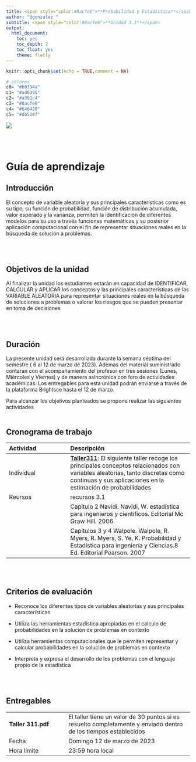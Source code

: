 ```yaml
---
title: <span style="color:#8acfe6">**Probabilidad y Estadística**</span>
author: "dgonzalez "
subtitle: <span style="color:#8acfe6">**Unidad 3.1**</span> 
output:
  html_document:
    toc: yes
    toc_depth: 2
    toc_float: yes
    theme: flatly
---
```


```r
knitr::opts_chunk$set(echo = TRUE,comment = NA)

# colores
c0= "#b0394a"
c1= "#ad6395"
c2= "#a391c4"
c3= "#8acfe6"
c4= "#646420"
c5= "#db524f"

```



![](img/banner3.png)

<br/><br/>

# **Guía de aprendizaje**


## **Introducción**

El concepto de variable  aleatoria  y sus principales características como es su tipo, su función de probabilidad, función de distribución acumulada,  valor esperado y la varianza, permiten la identificación de diferentes modelos para su uso a través funciones matemáticas y su posterior aplicación  computacional con el fin de representar situaciones reales en la búsqueda de solución a problemas. 

<br/><br/>

## **Objetivos de la unidad**

Al finalizar la unidad los estudiantes estarán  en  capacidad de IDENTIFICAR, CALCULAR y APLICAR los conceptos y las principales características  de las VARIABLE ALEATORIA para representar situaciones reales en la búsqueda de soluciones a problemas o valorar los riesgos que se pueden presentar en toma de decisiones

<br/><br/>

## **Duración**

La presente  unidad será desarrollada durante la semana séptima del semestre ( 6  al 12 de marzo  de 2023). Ademas del material suministrado  contaran con el acompañamiento del profesor en tres sesiones (Lunes, Miércoles y Viernes) y de manera asincrónica con  foro de actividades académicas. Los entregables para esta unidad podrán enviarse a través de la plataforma Brightsce hasta el  12 de marzo.

Para alcanzar los objetivos planteados se propone realizar las siguientes actividades
<br/><br/>

## **Cronograma de trabajo**


|Actividad      | Descripción                    | 
|:--------------|:-----------------------------  |
|Individual     |[**Taller311**](https://dgonxalex80.github.io/pye20222/Talller311.html): El siguiente taller recoge los principales conceptos relacionados con variables aleatorias, tanto discretas como continuas y sus aplicaciones en la estimación de probabilidades|
|Reursos        | recursos 3.1 | 
|               |Capitulo  2 Navidi. Navidi, W. estadística para ingenieros y científicos. Editorial Mc Graw Hill. 2006. |
|               | Capitulos  3 y 4 Walpole. Walpole, R. Myers, R. Myers, S. Ye, K. Probabilidad y Estadística para ingeniería y Ciencias.8 Ed. Editorial Pearson. 2007 |
<br/><br/>

## **Criterios de evaluación**

* Reconoce los diferentes tipos de variables aleatorias y sus principales características 

* Utiliza las herramientas estadística apropiadas en el calculo de probabilidades en la solución de problemas en contexto

* Utiliza herramientas computacionales que le permiten representar y calcular probabilidades en la solución de problemas en contexto

* Interpreta y expresa el desarrollo de los problemas con el lenguaje propio de la estadística

<br/><br/>

## **Entregables** 

|                   |                                       |
|:------------------|:--------------------------------------|
|**Taller 311.pdf** | El taller tiene un valor de 30 puntos si es resuelto completamente y enviado dentro de los tiempos establecidos |
| Fecha             | Domingo 12  de marzo de 2023 |
| Hora límite       | 23:59  hora  local           |

<br/><br/><br/><br/>
